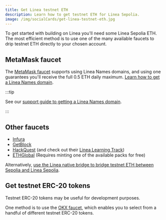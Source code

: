 ```yaml
---
title: Get Linea testnet ETH
description: Learn how to get testnet ETH for Linea Sepolia.
image: /img/socialCards/get-linea-testnet-eth.jpg
---
```


To get started with building on Linea you'll need some Linea Sepolia ETH. The most efficient method
is to use one of the many available faucets to drip testnet ETH directly to your chosen account.

## MetaMask faucet

The [MetaMask faucet](https://docs.metamask.io/developer-tools/faucet/) supports using Linea Names 
domains, and using one guarantees you'll receive the full 0.5 ETH daily maximum. [Learn how to get a
Linea Names domain](https://support.linea.build/explore/ens).

:::tip

See our [support guide to getting a Linea Names domain](https://support.linea.build/explore/ens).

:::

## Other faucets

- [Infura](https://www.infura.io/faucet/linea)
- [GetBlock](https://getblock.io/faucet/linea-sepolia/)
- [HackQuest](https://www.hackquest.io/en/faucets/59141) (and check out their [Linea Learning Track](https://www.hackquest.io/en/learning-track/9be129e7-575b-49bd-a64e-1bbe32427ace))
- [ETHGlobal](https://ethglobal.com/packs) (Requires minting one of the available packs for free)

Alternatively, [use the Linea native bridge to bridge testnet ETH between Sepolia and Linea Sepolia](../how-to/bridge/how-to-bridge-eth.mdx).

## Get testnet ERC-20 tokens

Testnet ERC-20 tokens may be useful for development purposes.

One method is to use the [OKX faucet](https://www.okx.com/xlayer/faucet/sepoliafaucet), which 
enables you to select from a handful of different testnet ERC-20 tokens.
